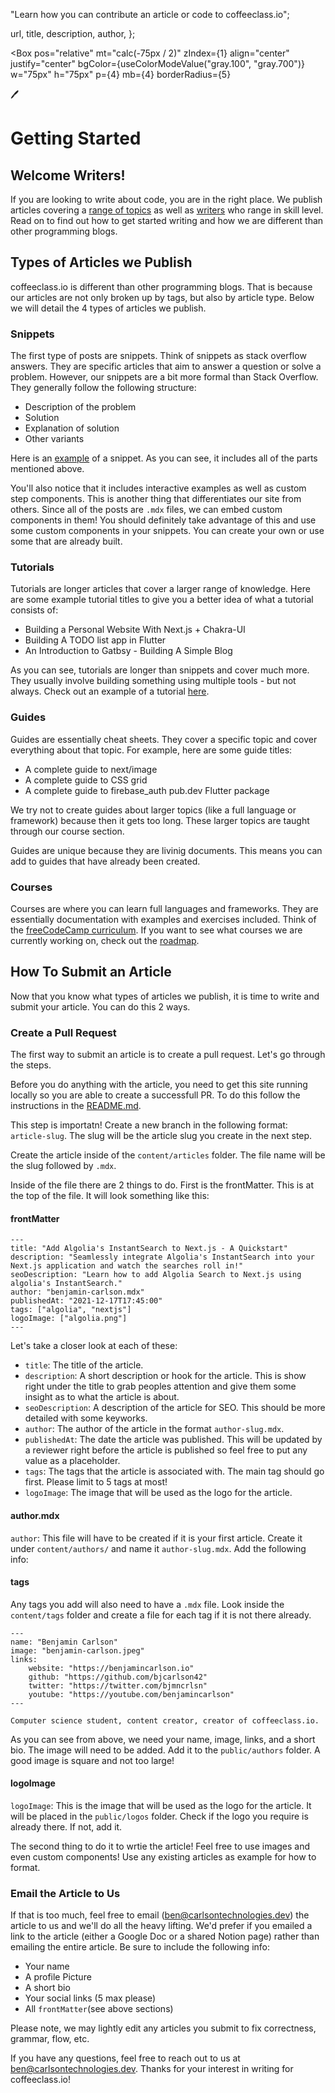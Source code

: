 
  "Learn how you can contribute an article or code to coffeeclass.io";

  url,
  title,
  description,
  author,
};

<Box
  pos="relative"
  mt="calc(-75px / 2)"
  zIndex={1}
  align="center"
  justify="center"
  bgColor={useColorModeValue("gray.100", "gray.700")}
  w="75px"
  h="75px"
  p={4}
  mb={4}
  borderRadius={5}
>
  <Text fontSize="30px">🖊️</Text>
</Box>

# Getting Started

## Welcome Writers!

If you are looking to write about code, you are in the right place. We publish articles covering a [range of topics](/tags) as well as [writers](/authors) who range in skill level. Read on to find out how to get started writing and how we are different than other programming blogs.

## Types of Articles we Publish

coffeeclass.io is different than other programming blogs. That is because our articles are not only broken up by tags, but also by article type. Below we will detail the 4 types of articles we publish.

### Snippets

The first type of posts are snippets. Think of snippets as stack overflow answers. They are specific articles that aim to answer a question or solve a problem. However, our snippets are a bit more formal than Stack Overflow. They generally follow the following structure:

- Description of the problem
- Solution
- Explanation of solution
- Other variants

Here is an [example](https://www.coffeeclass.io/articles/make-div-float-up-hover-css) of a snippet. As you can see, it includes all of the parts mentioned above.

You'll also notice that it includes interactive examples as well as custom step components. This is another thing that differentiates our site from others. Since all of the posts are `.mdx` files, we can embed custom components in them! You should definitely take advantage of this and use some custom components in your snippets. You can create your own or use some that are already built.

### Tutorials

Tutorials are longer articles that cover a larger range of knowledge. Here are some example tutorial titles to give you a better idea of what a tutorial consists of:

- Building a Personal Website With Next.js + Chakra-UI
- Building A TODO list app in Flutter
- An Introduction to Gatbsy - Building A Simple Blog

As you can see, tutorials are longer than snippets and cover much more. They usually involve building something using multiple tools - but not always. Check out an example of a tutorial [here](https://www.coffeeclass.io/articles/todo-app-nextjs-chakraui-firebase).

### Guides

Guides are essentially cheat sheets. They cover a specific topic and cover everything about that topic. For example, here are some guide titles:

- A complete guide to next/image
- A complete guide to CSS grid
- A complete guide to firebase_auth pub.dev Flutter package

We try not to create guides about larger topics (like a full language or framework) because then it gets too long. These larger topics are taught through our course section.

Guides are unique because they are livinig documents. This means you can add to guides that have already been created.

### Courses

Courses are where you can learn full languages and frameworks. They are essentially documentation with examples and exercises included. Think of the [freeCodeCamp curriculum](https://www.freecodecamp.org/learn). If you want to see what courses we are currently working on, check out the [roadmap](https://www.notion.so/benjamincarlson/609b8bb171844146a9bcd9fbabd171a8?v=341de17fff6149bea36dbafbe2f2cf88).

## How To Submit an Article

Now that you know what types of articles we publish, it is time to write and submit your article. You can do this 2 ways.

### Create a Pull Request

The first way to submit an article is to create a pull request. Let's go through the steps.

<Step number="1" title="Run Locally" />

Before you do anything with the article, you need to get this site running locally so you are able to create a successfull PR. To do this follow the instructions in the [README.md](https://github.com/carlson-technologies/coffeeclass.io#quick-start).

<Step number="2" title="Create a new branch" />

This step is importatn! Create a new branch in the following format: `article-slug`. The slug will be the article slug you create in the next step.

<Step number="3" title="Add The Article" />

Create the article inside of the `content/articles` folder. The file name will be the slug followed by `.mdx`.

Inside of the file there are 2 things to do. First is the frontMatter. This is at the top of the file. It will look something like this:

#### frontMatter

```
---
title: "Add Algolia's InstantSearch to Next.js - A Quickstart"
description: "Seamlessly integrate Algolia's InstantSearch into your Next.js application and watch the searches roll in!"
seoDescription: "Learn how to add Algolia Search to Next.js using algolia's InstantSearch."
author: "benjamin-carlson.mdx"
publishedAt: "2021-12-17T17:45:00"
tags: ["algolia", "nextjs"]
logoImage: ["algolia.png"]
---
```

Let's take a closer look at each of these:

- `title`: The title of the article.
- `description`: A short description or hook for the article. This is show right under the title to grab peoples attention and give them some insight as to what the article is about.
- `seoDescription`: A description of the article for SEO. This should be more detailed with some keyworks.
- `author`: The author of the article in the format `author-slug.mdx`.
- `publishedAt`: The date the article was published. This will be updated by a reviewer right before the article is published so feel free to put any value as a placeholder.
- `tags`: The tags that the article is associated with. The main tag should go first. Please limit to 5 tags at most!
- `logoImage`: The image that will be used as the logo for the article.

#### author.mdx

`author`: This file will have to be created if it is your first article. Create it under `content/authors/` and name it `author-slug.mdx`. Add the following info:

#### tags

Any tags you add will also need to have a `.mdx` file. Look inside the `content/tags` folder and create a file for each tag if it is not there already.

```
---
name: "Benjamin Carlson"
image: "benjamin-carlson.jpeg"
links:
    website: "https://benjamincarlson.io"
    github: "https://github.com/bjcarlson42"
    twitter: "https://twitter.com/bjmncrlsn"
    youtube: "https://youtube.com/benjamincarlson"
---

Computer science student, content creator, creator of coffeeclass.io.
```

As you can see from above, we need your name, image, links, and a short bio. The image will need to be added. Add it to the `public/authors` folder. A good image is square and not too large!

#### logoImage

`logoImage`: This is the image that will be used as the logo for the article. It will be placed in the `public/logos` folder. Check if the logo you require is already there. If not, add it.

The second thing to do it to wrtie the article! Feel free to use images and even custom components! Use any existing articles as example for how to format.

### Email the Article to Us

If that is too much, feel free to email ([ben@carlsontechnologies.dev](mailto:ben@carlsontechnologies.dev)) the article to us and we'll do all the heavy lifting. We'd prefer if you emailed a link to the article (either a Google Doc or a shared Notion page) rather than emailing the entire article. Be sure to include the following info:

- Your name
- A profile Picture
- A short bio
- Your social links (5 max please)
- All `frontMatter`(see above sections)

Please note, we may lightly edit any articles you submit to fix correctness, grammar, flow, etc.

If you have any questions, feel free to reach out to us at [ben@carlsontechnologies.dev](mailto:ben@carlsontechnologies.dev). Thanks for your interest in writing for coffeeclass.io!

